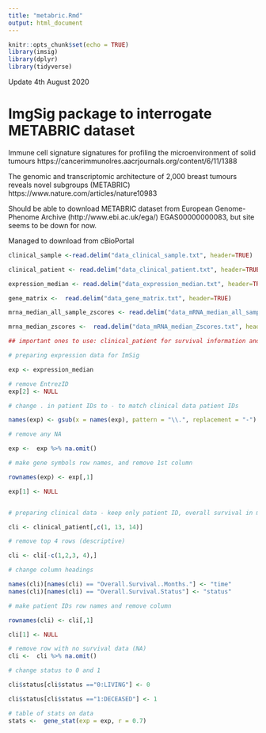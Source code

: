 ```yaml
---
title: "metabric.Rmd"
output: html_document
---
```


```r
knitr::opts_chunk$set(echo = TRUE)
library(imsig)
library(dplyr)
library(tidyverse)

```

Update 4th August 2020

# ImgSig package to interrogate METABRIC dataset

Immune cell signature signatures for profiling the microenvironment of solid tumours https://cancerimmunolres.aacrjournals.org/content/6/11/1388

The genomic and transcriptomic architecture of 2,000 breast tumours reveals novel subgroups (METABRIC) https://www.nature.com/articles/nature10983

Should be able to download METABRIC dataset from European Genome-Phenome Archive (http://www.ebi.ac.uk/ega/) EGAS00000000083, but site seems to be down for now.

Managed to download from cBioPortal

```r

clinical_sample <-read.delim("data_clinical_sample.txt", header=TRUE)

clinical_patient <- read.delim("data_clinical_patient.txt", header=TRUE, na.strings = c("", "NA"))

expression_median <- read.delim("data_expression_median.txt", header=TRUE, na.strings = c("", "NA"))

gene_matrix <-  read.delim("data_gene_matrix.txt", header=TRUE)

mrna_median_all_sample_zscores <- read.delim("data_mRNA_median_all_sample_Zscores.txt", header=TRUE)

mrna_median_zscores <-  read.delim("data_mRNA_median_Zscores.txt", header=TRUE)

## important ones to use: clinical_patient for survival information and expression_median for gene expression matrix (ImSig uses TPM/FPKM not Z-scores) ##


```


```r

# preparing expression data for ImSig

exp <- expression_median

# remove EntrezID
exp[2] <- NULL

# change . in patient IDs to - to match clinical data patient IDs

names(exp) <- gsub(x = names(exp), pattern = "\\.", replacement = "-")  

# remove any NA

exp <-  exp %>% na.omit()

# make gene symbols row names, and remove 1st column

rownames(exp) <- exp[,1]

exp[1] <- NULL


# preparing clinical data - keep only patient ID, overall survival in months and status (live/dead)

cli <- clinical_patient[,c(1, 13, 14)]

# remove top 4 rows (descriptive)

cli <- cli[-c(1,2,3, 4),]

# change column headings

names(cli)[names(cli) == "Overall.Survival..Months."] <- "time"
names(cli)[names(cli) == "Overall.Survival.Status"] <- "status"

# make patient IDs row names and remove column

rownames(cli) <- cli[,1]

cli[1] <- NULL

# remove row with no survival data (NA)
cli <-  cli %>% na.omit()

# change status to 0 and 1

cli$status[cli$status =="0:LIVING"] <- 0

cli$status[cli$status =="1:DECEASED"] <- 1


```

```r
# table of stats on data
stats <-  gene_stat(exp = exp, r = 0.7)




```



